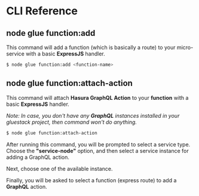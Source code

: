 
<Meta pageTitle="Getting started | Service Node" description="Getting started | Service Node" />





# CLI Reference

## node glue function:add

This command will add a function (which is basically a route) to your micro-service with a basic **ExpressJS** handler.

```sh
$ node glue function:add <function-name>
```

## node glue function:attach-action

This command will attach **Hasura GraphQL Action** to your **function** with a basic **ExpressJS** handler.

_Note: In case, you don't have any **GraphQL** instances installed in your gluestack project, then command won't do anything._

```sh
$ node glue function:attach-action
```

After running this command, you will be prompted to select a service type. Choose the **"service-node"** option,
and then select a service instance for adding a GraphQL action.

Next, choose one of the available instance.

Finally, you will be asked to select a function (express route) to add a **GraphQL** action.
